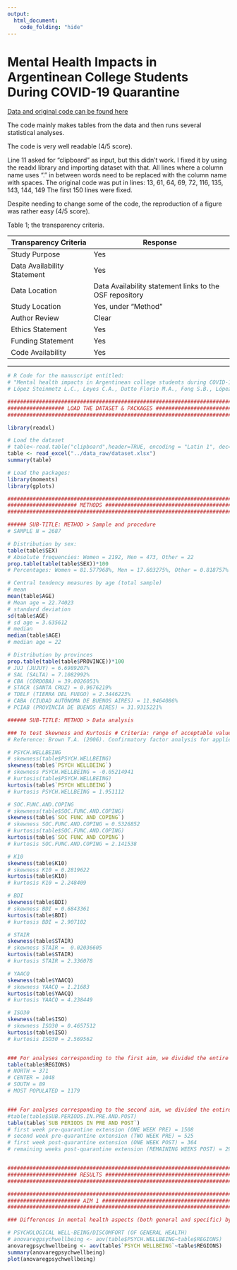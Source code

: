 ```yaml
---
output: 
  html_document:
    code_folding: "hide"
---
```

# Mental Health Impacts in Argentinean College Students During COVID-19 Quarantine 
[Data and original code can be found here](https://osf.io/t523v/)

The code mainly makes tables from the data and then runs several statistical analyses.

The code is very well readable (4/5 score).

Line 11 asked for "clipboard" as input, but this didn't work. I fixed it by using the readxl library and importing dataset with that. 
All lines where a column name uses "." in between words need to be replaced with the column name with spaces.
The original code was put in lines: 13, 61, 64, 69, 72, 116, 135, 143, 144, 149
The first 150 lines were fixed.

Despite needing to change some of the code, the reproduction of a figure was rather easy (4/5 score).

Table 1; the transparency criteria.

|Transparency Criteria| Response|
|-------------|------|
|Study Purpose| Yes|
|Data Availability Statement| Yes|
|Data Location| Data Availability statement links to the OSF repository|
|Study Location| Yes, under "Method"|
|Author Review| Clear|
|Ethics Statement| Yes|
|Funding Statement| Yes|
|Code Availability| Yes|

***

```r
# R Code for the manuscript entitled:
# "Mental health impacts in Argentinean college students during COVID-19 quarantine".
# López Steinmetz L.C., Leyes C.A., Dutto Florio M.A., Fong S.B., López Steinmetz R.L. & Godoy J.C.

##########################################################################
################## LOAD THE DATASET & PACKAGES ###########################
##########################################################################

library(readxl)

# Load the dataset
# table<-read.table("clipboard",header=TRUE, encoding = "Latin 1", dec=",", sep="\t") 
table <- read_excel("../data_raw/dataset.xlsx")
summary(table)

# Load the packages:
library(moments)
library(gplots)

##########################################################################
###################### METHODS ###########################################
##########################################################################

###### SUB-TITLE: METHOD > Sample and procedure
# SAMPLE N = 2687

# Distribution by sex:
table(table$SEX)
# Absolute frequencies: Women = 2192, Men = 473, Other = 22
prop.table(table(table$SEX))*100
# Percentages: Women = 81.577968%, Men = 17.603275%, Other = 0.818757%

# Central tendency measures by age (total sample)
# mean
mean(table$AGE)
# Mean age = 22.74023
# standard deviation
sd(table$AGE)
# sd age = 3.635612
# median
median(table$AGE)
# median age = 22

# Distribution by provinces
prop.table(table(table$PROVINCE))*100
# JUJ (JUJUY) = 6.6989207%
# SAL (SALTA) = 7.1082992%
# CBA (CÓRDOBA) = 39.0026051%
# STACR (SANTA CRUZ) = 0.9676219%
# TDELF (TIERRA DEL FUEGO) = 2.3446223%
# CABA (CIUDAD AUTÓNOMA DE BUENOS AIRES) = 11.9464086%
# PCIAB (PROVINCIA DE BUENOS AIRES) = 31.9315221%

###### SUB-TITLE: METHOD > Data analysis

### To test Skewness and Kurtosis # Criteria: range of acceptable values or near to (-3 and +3; Brown, 2006).
# Reference: Brown T.A. (2006). Confirmatory factor analysis for applied research. New York: Guilford Press.

# PSYCH.WELLBEING
# skewness(table$PSYCH.WELLBEING)
skewness(table$`PSYCH WELLBEING`)
# skewness PSYCH.WELLBEING = -0.05214941
# kurtosis(table$PSYCH.WELLBEING)
kurtosis(table$`PSYCH WELLBEING`)
# kurtosis PSYCH.WELLBEING = 1.951112

# SOC.FUNC.AND.COPING
# skewness(table$SOC.FUNC.AND.COPING)
skewness(table$`SOC FUNC AND COPING`)
# skewness SOC.FUNC.AND.COPING = 0.5326852
# kurtosis(table$SOC.FUNC.AND.COPING) 
kurtosis(table$`SOC FUNC AND COPING`)
# kurtosis SOC.FUNC.AND.COPING = 2.141538

# K10
skewness(table$K10) 
# skewness K10 = 0.2819622
kurtosis(table$K10)
# kurtosis K10 = 2.248409

# BDI
skewness(table$BDI) 
# skewness BDI = 0.6843361
kurtosis(table$BDI)
# kurtosis BDI = 2.907102

# STAIR
skewness(table$STAIR) 
# skewness STAIR =  0.02036605
kurtosis(table$STAIR)
# kurtosis STAIR = 2.336078

# YAACQ
skewness(table$YAACQ) 
# skewness YAACQ = 1.21683  
kurtosis(table$YAACQ)
# kurtosis YAACQ = 4.238449

# ISO30
skewness(table$ISO) 
# skewness ISO30 = 0.4657512
kurtosis(table$ISO)
# kurtosis ISO30 = 2.569562


### For analyses corresponding to the first aim, we divided the entire sample into four groups: 
table(table$REGIONS)
# NORTH = 371
# CENTER = 1048
# SOUTH = 89
# MOST POPULATED = 1179


### For analyses corresponding to the second aim, we divided the entire sample into four groups: 
#table(table$SUB.PERIODS.IN.PRE.AND.POST)
table(table$`SUB PERIODS IN PRE AND POST`)
# first week pre-quarantine extension (ONE WEEK PRE) = 1508
# second week pre-quarantine extension (TWO WEEK PRE) = 525
# first week post-quarantine extension (ONE WEEK POST) = 364
# remaining weeks post-quarantine extension (REMAINING WEEKS POST) = 290


##########################################################################
###################### RESULTS ###########################################
##########################################################################

##########################################################################
####################### AIM 1 ############################################
##########################################################################

### Differences in mental health aspects (both general and specific) by four regions

# PSYCHOLOGICAL WELL-BEING/DISCOMFORT (OF GENERAL HEALTH)
# anovaregpsychwellbeing <- aov(table$PSYCH.WELLBEING~table$REGIONS)
anovaregpsychwellbeing <- aov(table$`PSYCH WELLBEING`~table$REGIONS)
summary(anovaregpsychwellbeing)
plot(anovaregpsychwellbeing)
```
